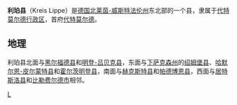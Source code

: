 {{noteTA|G1=德国地名|G2=Landkreis|G3=单位}}
{{德国县级行政单位
| 县徽图 = Image:DEU Kreis Lippe COA.svg
| 在德国内的位置图 = Image:Lage des Kreises Lippe in Deutschland.PNG
| 所属联邦州 = 北莱茵-威斯特法伦州
| 所属行政区 = 代特莫尔德行政区
| 首府 = 代特莫尔德
| 面积 = 1246.35
| 人口 = 359,192
| 统计时间 = 2006年12月31日
| 人口密度 = 288
| 汽车牌号 = LIP
| 下设城镇 = 10个市、6个镇
| 政府地址 = Felix-Fechenbach-Straße 5<br />32756 Detmold
| 政府网站 = www.lippe.de
| 在州内的位置图 = Image:North rhine w lip.png
|}}

'''利珀县'''（Kreis Lippe）是[[德国|德国]][[北莱茵-威斯特法伦州|北莱茵-威斯特法伦州]]东北部的一个县，隶属于[[代特莫尔德行政区|代特莫尔德行政区]]，首府[[代特莫尔德|代特莫尔德]]。

== 地理 ==

利珀县北面与[[黑尔福德县|黑尔福德县]]和[[明登-吕贝克县|明登-吕贝克县]]，东面与[[下萨克森州|下萨克森州]]的[[绍姆堡县|绍姆堡县]]、[[哈默尔恩-皮尔蒙特县|哈默尔恩-皮尔蒙特县]]和[[霍尔茨明登县|霍尔茨明登县]]，南面与[[赫克斯特县|赫克斯特县]]和[[帕德博恩县|帕德博恩县]]，西面与[[居特斯洛县|居特斯洛县]]和[[比勒费尔德|比勒费尔德市]]相邻。

{{北莱茵-威斯特法伦州行政区划}}

{{Authority control}}
[[Category:北莱茵-威斯特法伦州行政区划|L]]